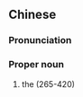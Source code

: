 {{also|晋朝}}
==Chinese==
{{zh-forms|s=晋朝}}
{{wikipedia|lang=zh}}

===Pronunciation===
{{zh-pron
|m=Jìncháo
|c=zeon3 ciu4
|h=pfs=Chin-chhèu
|md=Céng-dièu
|mn=Chìn-tiâu
|cat=pn
}}

===Proper noun===
{{zh-proper noun}}

# the {{w|Jin dynasty (265–420)|Jin dynasty}} (265-420)